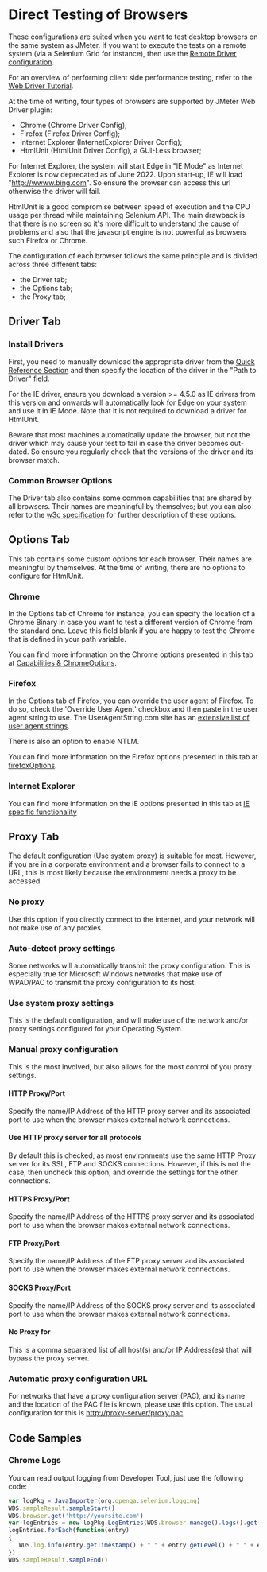 = Direct Testing of Browsers =

These configurations are suited when you want to test desktop browsers on the same system as JMeter. If you want to execute the tests on a remote system (via a Selenium Grid for instance), then use the [[RemoteDriverConfig.wiki|Remote Driver configuration]].

For an overview of performing client side performance testing, refer to the [[WebDriverTutorial.wiki|Web Driver Tutorial]].

At the time of writing, four types of browsers are supported by JMeter Web Driver plugin:
* Chrome (Chrome Driver Config);
* Firefox (Firefox Driver Config);
* Internet Explorer (InternetExplorer Driver Config);
* HtmlUnit (HtmlUnit Driver Config), a GUI-Less browser;

For Internet Explorer, the system will start Edge in "IE Mode" as Internet Explorer is now deprecated as of June 2022. Upon start-up, IE will load "http://wwww.bing.com". So ensure the browser can access this url otherwise the driver will fail.

HtmlUnit is a good compromise between speed of execution and the CPU usage per thread while maintaining Selenium API.
The main drawback is that there is no screen so it's more difficult to understand the cause of problems and also that the javascript engine is not powerful as browsers such Firefox or Chrome.

The configuration of eacḣ browser follows the same principle and is divided across three different tabs:
* the Driver tab;
* the Options tab;
* the Proxy tab;

== Driver Tab ==
=== Install Drivers ===
First, you need to manually download the appropriate driver from the [https://www.selenium.dev/documentation/webdriver/getting_started/install_drivers/#quick-reference Quick Reference Section] and then specify the location of the driver in the "Path to Driver" field.

For the IE driver, ensure you download a version >= 4.5.0 as IE drivers from this version and onwards will automatically look for Edge on your system and use it in IE Mode.
Note that it is not required to download a driver for HtmlUnit.

Beware that most machines automatically update the browser, but not the driver which may cause your test to fail in case the driver becomes out-dated. So ensure you regularly check that the versions of the driver and its browser match.

=== Common Browser Options ===
The Driver tab also contains some common capabilities that are shared by all browsers. Their names are meaningful by themselves; but you can also refer to the [https://w3c.github.io/webdriver/#capabilities w3c specification] for further description of these options.

== Options Tab ==
This tab contains some custom options for each browser. Their names are meaningful by themselves. At the time of writing, there are no options to configure for HtmlUnit.

=== Chrome ===
In the Options tab of Chrome for instance, you can specify the location of a Chrome Binary in case you want to test a different version of Chrome from the standard one. Leave this field blank if you are happy to test the Chrome that is defined in your path variable.

You can find more information on the Chrome options presented in this tab at [https://chromedriver.chromium.org/capabilities Capabilities & ChromeOptions].

=== Firefox ===
In the Options tab of Firefox, you can override the user agent of Firefox. To do so, check the 'Override User Agent' checkbox and then paste in the user agent string to use. The UserAgentString.com site has an [https://www.useragentstring.com/pages/useragentstring.php extensive list of user agent strings].

There is also an option to enable NTLM.

You can find more information on the Firefox options presented in this tab at [https://developer.mozilla.org/en-US/docs/Web/WebDriver/Capabilities/firefoxOptions firefoxOptions].

=== Internet Explorer ===
You can find more information on the IE options presented in this tab at [https://www.selenium.dev/documentation/webdriver/browsers/internet_explorer/ IE specific functionality]

== Proxy Tab ==
The default configuration (Use system proxy) is suitable for most. However, if you are in a corporate environment and a browser fails to connect to a URL, this is most likely because the environmemt needs a proxy to be accessed.

=== No proxy ===
Use this option if you directly connect to the internet, and your network will not make use of any proxies.  

=== Auto-detect proxy settings ===
Some networks will automatically transmit the proxy configuration.  This is especially true for Microsoft Windows networks that make use of WPAD/PAC to transmit the proxy configuration to its host.

=== Use system proxy settings ===
This is the default configuration, and will make use of the network and/or proxy settings configured for your Operating System.

=== Manual proxy configuration ===
This is the most involved, but also allows for the most control of you proxy settings.  

==== HTTP Proxy/Port ====
Specify the name/IP Address of the HTTP proxy server and its associated port to use when the browser makes external network connections.

==== Use HTTP proxy server for all protocols ====
By default this is checked, as most environments use the same HTTP Proxy server for its SSL, FTP and SOCKS connections.  However, if this is not the case, then uncheck this option, and override the settings for the other connections.

==== HTTPS Proxy/Port ====
Specify the name/IP Address of the HTTPS proxy server and its associated port to use when the browser makes external network connections.

==== FTP Proxy/Port ====
Specify the name/IP Address of the FTP proxy server and its associated port to use when the browser makes external network connections.

==== SOCKS Proxy/Port ====
Specify the name/IP Address of the SOCKS proxy server and its associated port to use when the browser makes external network connections.

==== No Proxy for ====
This is a comma separated list of all host(s) and/or IP Address(es) that will bypass the proxy server.

=== Automatic proxy configuration URL ===
For networks that have a proxy configuration server (PAC), and its name and the location of the PAC file is known, please use this option.  The usual configuration for this is http://proxy-server/proxy.pac

== Code Samples ==
=== Chrome Logs ===
You can read output logging from Developer Tool, just use the following code:

<syntaxhighlight lang="javascript">
var logPkg = JavaImporter(org.openqa.selenium.logging)
WDS.sampleResult.sampleStart()
WDS.browser.get('http://yoursite.com')
var logEntries = new logPkg.LogEntries(WDS.browser.manage().logs().get(logPkg.LogType.BROWSER));
logEntries.forEach(function(entry)
{
   WDS.log.info(entry.getTimestamp() + " " + entry.getLevel() + " " + entry.getMessage()); 
})
WDS.sampleResult.sampleEnd()
</syntaxhighlight>
